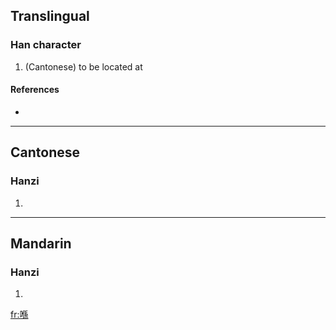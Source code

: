 ==Translingual==

===Han character===
{{Han char|rn=30|rad=口|as=09|sn=12|four=|canj=口人竹火 (ROHF)}}

# (Cantonese) to be located at

====References====
* {{Han ref|kx=0201.121|hdz=10657.021|uh=55BA|ud=21946}}

----

==Cantonese==

===Hanzi===
{{yue-hanzi|jyut=|y=hai2}}

# {{defn|Cantonese}}

----

==Mandarin==

===Hanzi===
{{cmn-hanzi|pin=[[xì]] ([[xi4]])|wg=hsi<sup>4</sup>}}

# {{defn|Mandarin}}

[[fr:喺]]